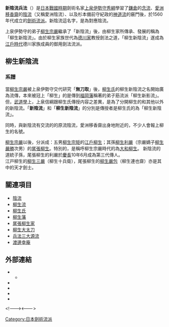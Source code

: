 '''新陰流兵法'''（{{lang|ja|しんかげりゅうひょうほう}}）是[[日本|日本]][[戰國_(日本)|戰國時期]]劍術名家[[上泉信綱|上泉伊勢守秀綱]]學習了[[鎌倉|鎌倉]]的[[念流|念流]]、[[愛洲移香齋|愛洲移香齋]]的[[陰流|陰流]]（又稱愛洲陰流）、以及杉本備前守紀政的[[神道流|神道流]]的竅門後，於1560年代成立的[[劍術|劍術]][[流派|流派]]。新陰流這名字，是為對應陰流。

上泉伊勢守的弟子[[柳生宗嚴|柳生宗嚴]]繼承了「新陰流」後，由柳生家所傳承、發展的稱為「柳生新陰流」。由於柳生家族世代為[[德川家|德川家]]教授劍法之道，「柳生新陰流」遂成為[[江戶時代|江戶時代]]德川家族成員的御用劍法流派。

== 柳生新陰流 ==
=== 系譜 ===
當[[柳生宗嚴|柳生宗嚴]]被上泉伊勢守交代研究「'''無刀取'''」後，[[柳生氏|柳生氏]]的柳生新陰流之名開始廣為流傳，本來被冠上「柳生」的是傳到[[福岡藩|福岡藩]]稱著的弟子筋流派「柳生新影流」。但，[[武道學|武道學]]上，上泉信綱跟柳生氏傳授内容之差異，是為了分開柳生的和其他以外的新陰流。「'''新陰流'''」和「'''柳生新陰流'''」的分別是傳授者是柳生氏的為「柳生新陰流」。

同時，與新陰流有交流的的原流陰流，愛洲移香齋出身地附近的，不少人會報上柳生的名號。

[[柳生宗嚴|柳生宗嚴]]以後，分派成：五男[[柳生宗矩|柳生宗矩]]的[[江戶柳生|江戶柳生]]；其孫[[柳生利嚴|柳生利嚴]]（宗嚴嫡子[[柳生嚴勝|柳生嚴勝]]次男）的[[尾張柳生|尾張柳生]]。特別的，是稱呼柳生宗嚴時代的為[[大和柳生|大和柳生]]。
新陰流的道統子孫，尾張柳生的利嚴於[[慶長|慶長]]10年6月成為第三代傳人。<br />
江戸柳生的[[柳生十兵衛|柳生三嚴]]（柳生十兵衛），尾張柳生的[[柳生嚴包|柳生嚴包]]（柳生連也齋）亦是其中的天才劍士。

== 關連項目 ==
* [[陰流|陰流]]
* [[柳生流|柳生流]]
* [[柳生氏|柳生氏]]
* [[柳生藩|柳生藩]]
* [[尾張柳生家|尾張柳生家]]
* [[柳生大太刀|柳生大太刀]]
* [[日本兵法三大源流|兵法三大源流]]
* [[渡邊幸庵|渡邊幸庵]]

== 外部連結 ==
* {{ja}}{{lang|ja|[http://yagyu-shinkage-ryu.jp/ 柳生新陰流公式ホームページ]（尾張柳生家）}}
** {{lang|ja|[http://www.interq.or.jp/sun/shibata/yagyu-official/bunken1.html 文献]}}
* {{ja}}{{lang|ja|[http://shinkageryu.com// 新陰流兵法転会]（十九世、二十世に師事した渡辺忠敏伝）}}
* {{ja}}{{lang|ja|[http://www.kunpooan.com/arakido.html 荒木堂]（十九世、二十世に師事した大坪指方伝を併伝）}}
* {{ja}}{{lang|ja|[http://mahoroba.lib.nara-wu.ac.jp/y01/yagyu/ 柳生剣法許状　寶山寺所蔵]}}
* {{ja}}{{lang|ja|[http://www12.ocn.ne.jp/~renshin/ 西国柳生新影流兵法 錬心館]（福岡藩系）}}

<!--->{{Japan-culture-stub}}<--->

[[Category:日本劍術流派|Category:日本劍術流派]]